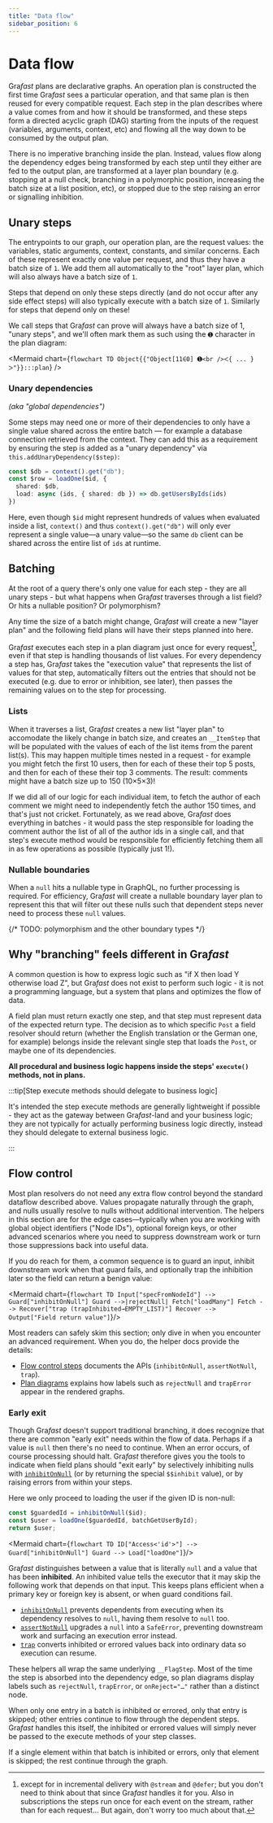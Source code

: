 ```yaml
---
title: "Data flow"
sidebar_position: 6
---
```



# Data flow

Gra*fast* plans are declarative graphs. An operation plan is constructed the
first time Gra*fast* sees a particular operation, and that same plan is then
reused for every compatible request. Each step in the plan describes where a
value comes from and how it should be transformed, and these steps form a
directed acyclic graph (DAG) starting from the inputs of the request (variables,
arguments, context, etc) and flowing all the way down to be consumed by the
output plan.

There is no imperative branching inside the plan. Instead, values flow along the
dependency edges being transformed by each step until they either are fed to the
output plan, are transformed at a layer plan boundary (e.g. stopping at a null
check, branching in a polymorphic position, increasing the batch size at a list
position, etc), or stopped due to the step raising an error or signalling
inhibition.

## Unary steps

The entrypoints to our graph, our operation plan, are the request values: the
variables, static arguments, context, constants, and similar concerns. Each of
these represent exactly one value per request, and thus they have a batch size
of `1`. We add them all automatically to the "root" layer plan, which will also
always have a batch size of `1`.

Steps that depend on only these steps directly (and do not occur after any side
effect steps) will also typically execute with a batch size of `1`. Similarly
for steps that depend only on these!

We call steps that Gra*fast* can prove will always have a batch size of 1,
"unary steps", and we'll often mark them as such using the `➊` character in the
plan diagram:

<Mermaid chart={`
flowchart TD
  Object{{"Object[11∈0] ➊<br />ᐸ{ ... }ᐳ"}}:::plan
`} />

### Unary dependencies

_(aka "global dependencies")_

Some steps may need one or more of their dependencies to only have a single
value shared across the entire batch — for example a database connection
retrieved from the context. They can add this as a requirement by ensuring the
step is added as a "unary dependency" via `this.addUnaryDependency($step)`:

```ts
const $db = context().get("db");
const $row = loadOne($id, {
  shared: $db,
  load: async (ids, { shared: db }) => db.getUsersByIds(ids)
})
```

Here, even though `$id` might represent hundreds of values when evaluated inside
a list, `context()` and thus `context().get("db")` will only ever represent a
single value—a unary value—so the same `db` client can be shared across the
entire list of `ids` at runtime.

## Batching

At the root of a query there's only one value for each step - they are all unary
steps - but what happens when Gra*fast* traverses through a list field? Or hits
a nullable position? Or polymorphism?

Any time the size of a batch might change, Gra*fast* will create a new "layer
plan" and the following field plans will have their steps planned into here.

Gra*fast* executes each step in a plan diagram just once for every request[^1],
even if that step is handling thousands of list values. For every dependency a
step has, Gra*fast* takes the "execution value" that represents the list of
values for that step, automatically filters out the entries that should not be
executed (e.g. due to error or inhibition, see later), then passes the remaining
values on to the step for processing. 

[^1]: except for in incremental delivery with `@stream` and `@defer`; but you
don't need to think about that since Gra*fast* handles it for you. Also in
subscriptions the steps run once for each event on the stream, rather than for
each request... But again, don't worry too much about that.

### Lists

When it traverses a list, Gra*fast* creates a new list "layer plan" to
accomodate the likely change in batch size, and creates an `__ItemStep` that
will be populated with the values of each of the list items from the parent
list(s). This may happen multiple times nested in a request - for example you
might fetch the first 10 users, then for each of these their top 5 posts, and
then for each of these their top 3 comments. The result: comments might have a
batch size up to 150 (10&times;5&times;3)!

If we did all of our logic for each individual item, to fetch the author of each
comment we might need to independently fetch the author 150 times, and that's
just not cricket. Fortunately, as we read above, Gra*fast* does everything in
batches - it would pass the step responsible for loading the comment author the
list of all of the author ids in a single call, and that step's execute method
would be responsible for efficiently fetching them all in as few operations as
possible (typically just 1!).

### Nullable boundaries

When a `null` hits a nullable type in GraphQL, no further processing is
required. For efficiency, Gra*fast* will create a nullable boundary layer plan
to represent this that will filter out these nulls such that dependent steps
never need to process these `null` values.

{/* TODO: polymorphism and the other boundary types */}

## Why "branching" feels different in Gra*fast*

A common question is how to express logic such as "if X then load Y otherwise
load Z", but Gra*fast* does not exist to perform such logic - it is not a
programming language, but a system that plans and optimizes the flow of data.

A field plan must return exactly one step, and that step must represent data of
the expected return type. The decision as to which specific `Post` a field
resolver should return (whether the English translation or the German one, for
example) belongs inside the relevant single step that loads the `Post`, or maybe
one of its dependencies.

**All procedural and business logic happens inside the steps' `execute()`
methods, not in plans.**

:::tip[Step execute methods should delegate to business logic]

It's intended the step execute methods are generally lightweight if possible -
they act as the gateway between Gra*fast*-land and your business logic; they are
not typically for actually performing business logic directly, instead they
should delegate to external business logic.

:::

## Flow control

Most plan resolvers do not need any extra flow control beyond the standard
dataflow described above. Values propagate naturally through the graph, and
nulls usually resolve to nulls without additional intervention. The helpers in
this section are for the edge cases—typically when you are working with global
object identifiers ("Node IDs"), optional foreign keys, or other advanced
scenarios where you need to suppress downstream work or turn those suppressions
back into useful data.

If you do reach for them, a common sequence is to guard an input, inhibit
downstream work when that guard fails, and optionally trap the inhibition later
so the field can return a benign value:

<Mermaid chart={`
flowchart TD
  Input["specFromNodeId"] --> Guard["inhibitOnNull"]
  Guard -->|rejectNull| Fetch["loadMany"]
  Fetch --> Recover["trap (trapInhibited→EMPTY_LIST)"]
  Recover --> Output["Field return value"]
`}/>

Most readers can safely skim this section; only dive in when you encounter an
advanced requirement. When you do, the helper docs provide the details:

- [Flow control steps](./step-library/standard-steps/index.mdx#flow-control)
  documents the APIs (`inhibitOnNull`, `assertNotNull`, `trap`).
- [Plan diagrams](./plan-diagrams.mdx) explains how labels such as `rejectNull`
  and `trapError` appear in the rendered graphs.

### Early exit

Though Gra*fast* doesn't support traditional branching, it does recognize that
there are common "early exit" needs within the flow of data. Perhaps if a value
is `null` then there's no need to continue. When an error occurs, of course
processing should halt. Gra*fast* therefore gives you the tools to indicate when
field plans should "exit early" by selectively inhibiting nulls with
[`inhibitOnNull`](./step-library/standard-steps/inhibitOnNull.mdx) (or by
returning the special `$$inhibit` value), or by raising errors from within your
steps. 

Here we only proceed to loading the user if the given ID is non-null:

```ts
const $guardedId = inhibitOnNull($id);
const $user = loadOne($guardedId, batchGetUserById);
return $user;
```

<Mermaid chart={`
flowchart TD
  ID["Access<'id'>"] --> Guard["inhibitOnNull"]
  Guard --> Load["loadOne"]
`}/>

Gra*fast* distinguishes between a value that is literally `null` and a value
that has been **inhibited**. An inhibited value tells the executor that it may
skip the following work that depends on that input. This keeps plans efficient
when a primary key or foreign key is absent, or when guard conditions fail.

- [`inhibitOnNull`](./step-library/standard-steps/inhibitOnNull.mdx) prevents
  dependents from executing when its dependency resolves to `null`, having them
  resolve to `null` too.
- [`assertNotNull`](./step-library/standard-steps/assertNotNull.mdx) upgrades a
  `null` into a `SafeError`, preventing downstream work and surfacing an
  execution error instead.
- [`trap`](./step-library/standard-steps/trap.mdx) converts inhibited or errored
  values back into ordinary data so execution can resume.

These helpers all wrap the same underlying `__FlagStep`. Most of the time the
step is absorbed into the dependency edge, so plan diagrams display labels such
as `rejectNull`, `trapError`, or `onReject="…"` rather than a distinct node.

When only one entry in a batch is inhibited or errored, only that entry is
skipped; other entries continue to flow through the dependent steps. Gra*fast*
handles this itself, the inhibited or errored values will simply never be passed
to the execute methods of your step classes.

If a single element within that batch is inhibited or errors, only that element
is skipped; the rest continue through the graph.
